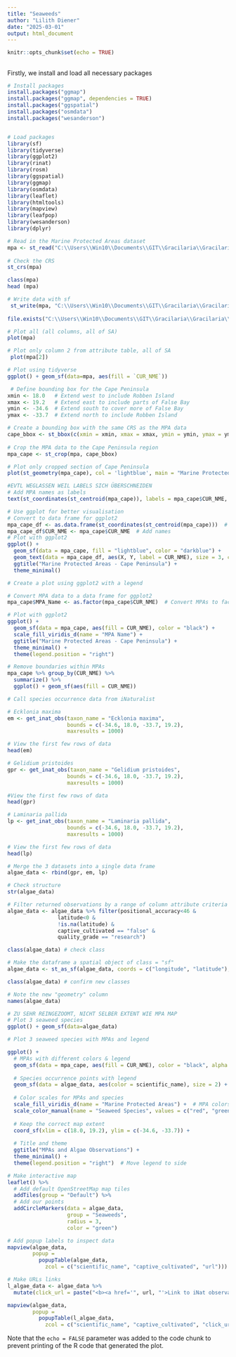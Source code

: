 ```yaml
---
title: "Seaweeds"
author: "Lilith Diener"
date: "2025-03-01"
output: html_document
---
```


```r
knitr::opts_chunk$set(echo = TRUE)
```

## 

Firstly, we install and load all necessary packages

```r

# Install packages
install.packages("ggmap")
install.packages("ggmap", dependencies = TRUE)
install.packages("ggspatial")
install.packages("osmdata")
install.packages("wesanderson") 


# Load packages
library(sf)
library(tidyverse)
library(ggplot2)
library(rinat)
library(rosm)
library(ggspatial)
library(ggmap)
library(osmdata)
library(leaflet)
library(htmltools)
library(mapview)
library(leafpop)
library(wesanderson)
library(dplyr)
```

```r
# Read in the Marine Protected Areas dataset
mpa <- st_read("C:\\Users\\Win10\\Documents\\GIT\\Gracilaria\\Gracilaria\\data\\SAMPAZ_OR_2024_Q3.shp")
 
# Check the CRS
st_crs(mpa)

class(mpa)
head (mpa)

# Write data with sf
 st_write(mpa, "C:\\Users\\Win10\\Documents\\GIT\\Gracilaria\\Gracilaria\\data\\SAMPAZ_OR_2024_Q3_duplicate.shp", append = FALSE)
 
file.exists("C:\\Users\\Win10\\Documents\\GIT\\Gracilaria\\Gracilaria\\data\\SAMPAZ_OR_2024_Q3_duplicate.shp")
```

```r
# Plot all (all columns, all of SA)
plot(mpa)

# Plot only column 2 from attribute table, all of SA
 plot(mpa[2])

# Plot using tidyverse
ggplot() + geom_sf(data=mpa, aes(fill = `CUR_NME`))
```

```r
 # Define bounding box for the Cape Peninsula
xmin <- 18.0   # Extend west to include Robben Island
xmax <- 19.2   # Extend east to include parts of False Bay
ymin <- -34.6  # Extend south to cover more of False Bay
ymax <- -33.7  # Extend north to include Robben Island

# Create a bounding box with the same CRS as the MPA data
cape_bbox <- st_bbox(c(xmin = xmin, xmax = xmax, ymin = ymin, ymax = ymax), crs = st_crs(mpa))
 
# Crop the MPA data to the Cape Peninsula region
mpa_cape <- st_crop(mpa, cape_bbox)

# Plot only cropped section of Cape Peninsula
plot(st_geometry(mpa_cape), col = 'lightblue', main = "Marine Protected Areas - Cape Peninsula")

#EVTL WEGLASSEN WEIL LABELS SICH ÜBERSCHNEIDEN
# Add MPA names as labels
text(st_coordinates(st_centroid(mpa_cape)), labels = mpa_cape$CUR_NME, cex = 0.8, col = "black", pos = 4)

# Use ggplot for better visualisation
# Convert to data frame for ggplot2
mpa_cape_df <- as.data.frame(st_coordinates(st_centroid(mpa_cape)))  # Get centroids
mpa_cape_df$CUR_NME <- mpa_cape$CUR_NME  # Add names
# Plot with ggplot2
ggplot() +
  geom_sf(data = mpa_cape, fill = "lightblue", color = "darkblue") +
  geom_text(data = mpa_cape_df, aes(X, Y, label = CUR_NME), size = 3, color = "black") +
  ggtitle("Marine Protected Areas - Cape Peninsula") +
  theme_minimal()

# Create a plot using ggplot2 with a legend 

# Convert MPA data to a data frame for ggplot2
mpa_cape$MPA_Name <- as.factor(mpa_cape$CUR_NME)  # Convert MPAs to factor values

# Plot with ggplot2
ggplot() +
  geom_sf(data = mpa_cape, aes(fill = CUR_NME), color = "black") +  
  scale_fill_viridis_d(name = "MPA Name") +  
  ggtitle("Marine Protected Areas - Cape Peninsula") +
  theme_minimal() +
  theme(legend.position = "right")  

# Remove boundaries within MPAs
mpa_cape %>% group_by(CUR_NME) %>% 
  summarize() %>% 
  ggplot() + geom_sf(aes(fill = CUR_NME))
```

```r
# Call species occurrence data from iNaturalist

# Ecklonia maxima
em <- get_inat_obs(taxon_name = "Ecklonia maxima",
                   bounds = c(-34.6, 18.0, -33.7, 19.2),
                   maxresults = 1000)

# View the first few rows of data
head(em)

# Gelidium pristoides
gpr <- get_inat_obs(taxon_name = "Gelidium pristoides",
                   bounds = c(-34.6, 18.0, -33.7, 19.2),
                   maxresults = 1000)

#View the first few rows of data
head(gpr)

# Laminaria pallida
lp <- get_inat_obs(taxon_name = "Laminaria pallida",
                   bounds = c(-34.6, 18.0, -33.7, 19.2),
                   maxresults = 1000)

# View the first few rows of data
head(lp)

# Merge the 3 datasets into a single data frame 
algae_data <- rbind(gpr, em, lp)

# Check structure
str(algae_data)

# Filter returned observations by a range of column attribute criteria
algae_data <- algae_data %>% filter(positional_accuracy<46 & 
                latitude<0 &
                !is.na(latitude) &
                captive_cultivated == "false" &
                quality_grade == "research")

class(algae_data) # check class

# Make the dataframe a spatial object of class = "sf"
algae_data <- st_as_sf(algae_data, coords = c("longitude", "latitude"), crs = 4326)

class(algae_data) # confirm new classes

# Note the new "geometry" column
names(algae_data)
```

```r
# ZU SEHR REINGEZOOMT, NICHT SELBER EXTENT WIE MPA MAP
# Plot 3 seaweed species
ggplot() + geom_sf(data=algae_data)

# Plot 3 seaweed species with MPAs and legend

ggplot() +
  # MPAs with different colors & legend
  geom_sf(data = mpa_cape, aes(fill = CUR_NME), color = "black", alpha = 0.5) +
  
  # Species occurrence points with legend
  geom_sf(data = algae_data, aes(color = scientific_name), size = 2) +
  
  # Color scales for MPAs and species
  scale_fill_viridis_d(name = "Marine Protected Areas") +  # MPA colors
  scale_color_manual(name = "Seaweed Species", values = c("red", "green", "blue", "purple")) +  # Species colors
  
  # Keep the correct map extent
  coord_sf(xlim = c(18.0, 19.2), ylim = c(-34.6, -33.7)) +
  
  # Title and theme
  ggtitle("MPAs and Algae Observations") +
  theme_minimal() +
  theme(legend.position = "right")  # Move legend to side
```

```r
# Make interactive map
leaflet() %>%
  # Add default OpenStreetMap map tiles
  addTiles(group = "Default") %>%  
  # Add our points
  addCircleMarkers(data = algae_data,
                   group = "Seaweeds",
                   radius = 3, 
                   color = "green") 

# Add popup labels to inspect data
mapview(algae_data, 
        popup = 
          popupTable(algae_data,
            zcol = c("scientific_name", "captive_cultivated", "url")))

# Make URLs links
l_algae_data <- algae_data %>%
  mutate(click_url = paste("<b><a href='", url, "'>Link to iNat observation</a></b>"))

mapview(algae_data, 
        popup = 
          popupTable(l_algae_data,
            zcol = c("scientific_name", "captive_cultivated", "click_url")))
```

Note that the `echo = FALSE` parameter was added to the code chunk to prevent printing of the R code that generated the plot.
